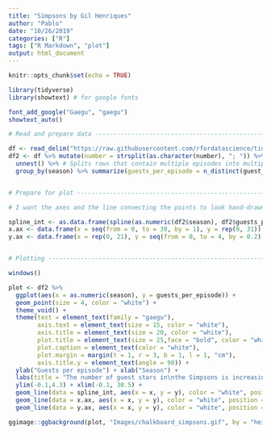 ---
title: "Simpsons by Gil Henriques"
author: "Pablo"
date: "10/26/2019"
categories: ["R"]
tags: ["R Markdown", "plot"]
output: html_document
---

```{r setup, include=FALSE}
knitr::opts_chunk$set(echo = TRUE)
```

```{r warning = FALSE, error = FALSE, message = FALSE}

library(tidyverse)
library(showtext) # for google fonts

font_add_google("Gaegu", "gaegu")
showtext_auto()

# Read and prepare data ---------------------------------------------------

df <- read_delim("https://raw.githubusercontent.com/rfordatascience/tidytuesday/master/data/2019/2019-08-27/simpsons-guests.csv", delim = "|", quote = "")
df2 <- df %>% mutate(number = strsplit(as.character(number), "; ")) %>% 
  unnest() %>% # Splits rows that contain multiple episodes into multiple rows
  group_by(season) %>% summarize(guests_per_episode = n_distinct(guest_star)/n_distinct(number))


# Prepare for plot --------------------------------------------------------

# I want the axes and the line connecting the points to look hand-drawn, so I will use geom_line + jitter to draw them

spline_int <- as.data.frame(spline(as.numeric(df2$season), df2$guests_per_episode, method = "natural"))
x.ax <- data.frame(x = seq(from = 0, to = 30, by = 1), y = rep(0, 31))
y.ax <- data.frame(x = rep(0, 21), y = seq(from = 0, to = 4, by = 0.2))


# Plotting ----------------------------------------------------------------

windows()

plot <- df2 %>% 
  ggplot(aes(x = as.numeric(season), y = guests_per_episode)) + 
  geom_point(size = 4, color = "white") + 
  theme_void() + 
  theme(text = element_text(family = "gaegu"),
        axis.text = element_text(size = 15, color = "white"),
        axis.title = element_text(size = 20, color = "white"),
        plot.title = element_text(size = 25,face = "bold", color = "white", hjust = 0.5),
        plot.caption = element_text(color = "white"),
        plot.margin = margin(t = 1, r = 3, b = 1, l = 1, "cm"),
        axis.title.y = element_text(angle = 90)) + 
  ylab("Guests per episode") + xlab("Season") + 
  labs(title = "The number of guest stars in\nthe Simpsons is increasing", caption = "@_Gil_Henriques for #TidyTuesday") +
  ylim(-0.1,4.3) + xlim(-0.1, 30.5) + 
  geom_line(data = spline_int, aes(x = x, y = y), color = "white", position = position_jitter(w = 0.05, h = 0.05), size = 0.8) +
  geom_line(data = x.ax, aes(x = x, y = y), color = "white", position = position_jitter(w = 0.0, h = 0.05), size = 0.8) +
  geom_line(data = y.ax, aes(x = x, y = y), color = "white", position = position_jitter(w = 0.05, h = 0.0), size = 0.8)

ggimage::ggbackground(plot, "Images/chalkboard_simpsons.gif", by = "height")



```

